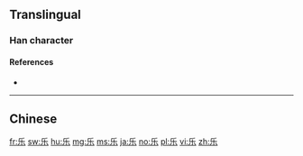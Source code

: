 ==Translingual==
{{Han simplified forms|樂|楽|乐}}
{{stroke order|strokes=5}}

===Han character===
{{Han char|rn=4|rad=丿|as=04|sn=5|four=|canj=HVD}}

====References====
* {{Han ref|kx=0082.131|hdz=10037.050|uh=4E50}}

----

==Chinese==
{{zh-see|樂}}

[[fr:乐]]
[[sw:乐]]
[[hu:乐]]
[[mg:乐]]
[[ms:乐]]
[[ja:乐]]
[[no:乐]]
[[pl:乐]]
[[vi:乐]]
[[zh:乐]]